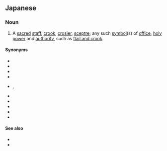 ==Japanese==
{{ja-kanjitab|聖|杖}}

===Noun===
{{ja-noun|せいじょう}}

# {{lb|ja|weaponry|sort=せいじょう}} A [[sacred]] [[staff]], [[crook]], [[crosier]], [[sceptre]]; any such [[symbol]](s) of [[office]], [[holy]] [[power]] and [[authority]], such as [[w:Flail and crook|flail and crook]].

====Synonyms====
{{der-top|Synonyms}}
* {{ja-r|杖|つえ}}
* {{ja-r|魔法の杖|まほう の つえ}}
* {{ja-r|幣|ぬさ}}
* {{ja-r|笏|しゃく}}
* {{ja-r|御幣|ごへい}}, {{ja-r|御幣|おんべい}}
* {{ja-r|幣束|へいそく}}
* {{ja-r|大幣|おおぬさ}}
* {{ja-r|祓串|はらいくし}}
* {{ja-r|手板|ていた}}
* {{ja-r|錫杖|しゃくじょう}}
{{der-bottom}}

====See also====
* {{pedialite|Crosier}}
* {{pedialite|Flail and crook}}